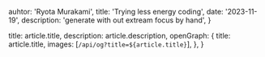 
  auhtor: 'Ryota Murakami',
  title: 'Trying less energy coding',
  date: '2023-11-19',
  description: 'generate with out extream focus by hand',
}

  title: article.title,
  description: article.description,
  openGraph: {
    title: article.title,
    images: [`/api/og?title=${article.title}`],
  },
}

